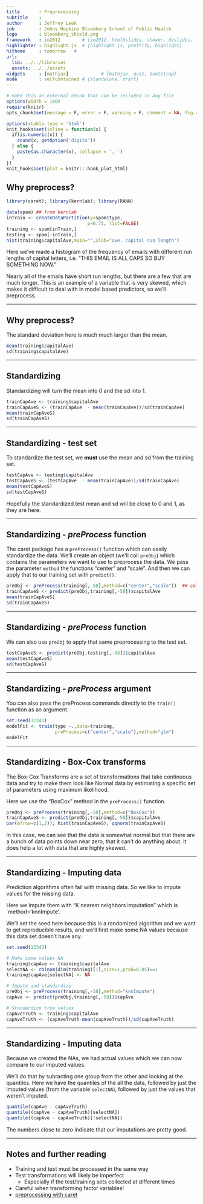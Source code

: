 ```yaml
---
title       : Preprocessing
subtitle    : 
author      : Jeffrey Leek
job         : Johns Hopkins Bloomberg School of Public Health
logo        : bloomberg_shield.png
framework   : io2012        # {io2012, html5slides, shower, dzslides, ...}
highlighter : highlight.js  # {highlight.js, prettify, highlight}
hitheme     : tomorrow   # 
url:
  lib: ../../libraries
  assets: ../../assets
widgets     : [mathjax]            # {mathjax, quiz, bootstrap}
mode        : selfcontained # {standalone, draft}
---
```



```r
# make this an external chunk that can be included in any file
options(width = 100)
require(knitr)
opts_chunk$set(message = F, error = F, warning = F, comment = NA, fig.align = 'center', dpi = 100, tidy = F, cache.path = '.cache/', fig.path = 'fig_014_preprocess/')

options(xtable.type = 'html')
knit_hooks$set(inline = function(x) {
  if(is.numeric(x)) {
    round(x, getOption('digits'))
  } else {
    paste(as.character(x), collapse = ', ')
  }
})
knit_hooks$set(plot = knitr:::hook_plot_html)
```


## Why preprocess?

```r
library(caret); library(kernlab); library(RANN)
```
```r
data(spam) ## from kernlab
inTrain <- createDataPartition(y=spam$type,
                              p=0.75, list=FALSE)
training <- spam[inTrain,]
testing <- spam[-inTrain,]
hist(training$capitalAve,main="",xlab="ave. capital run length")
```
Here we've made a histogram of the frequency of emails with different run lengths of capital letters, i.e. "THIS EMAIL IS ALL CAPS SO BUY SOMETHING NOW." 

Nearly all of the emails have short run lengths, but there are a few that are much longer. This is an example of a variable that is very skewed, which makes it difficult to deal with in model based predictors, so we'll preprocess.

---

## Why preprocess?
The standard deviation here is much much larger than the mean.

```r
mean(training$capitalAve)
sd(training$capitalAve)
```

---

## Standardizing

Standardizing will turn the mean into 0 and the sd into 1.
```r
trainCapAve <- training$capitalAve
trainCapAveS <- (trainCapAve  - mean(trainCapAve))/sd(trainCapAve) 
mean(trainCapAveS)
sd(trainCapAveS)
```

---

## Standardizing - test set
To standardize the test set, we **must** use the mean and sd from the training set.

```r
testCapAve <- testing$capitalAve
testCapAveS <- (testCapAve  - mean(trainCapAve))/sd(trainCapAve) 
mean(testCapAveS)
sd(testCapAveS)
```
Hopefully the standardized test mean and sd will be close to 0 and 1, as they are here.

---

## Standardizing - _preProcess_ function
The caret package has a `preProcess()` function which can easily standardize the data. We'll create an object (we'll call `preObj`) which contains the parameters we want to use to preprocess the data. We pass the parameter `method` the functions "center" and "scale". And then we can apply that to our training set with `predict()`.

```r
preObj <- preProcess(training[,-58],method=c("center","scale"))  ## column 58 is the outcome variable, so we eliminate that one.
trainCapAveS <- predict(preObj,training[,-58])$capitalAve
mean(trainCapAveS)
sd(trainCapAveS)
```

---

## Standardizing - _preProcess_ function
We can also use `preObj` to apply that same preprocessing to the test set.   
```r
testCapAveS <- predict(preObj,testing[,-58])$capitalAve
mean(testCapAveS)
sd(testCapAveS)
```

---

## Standardizing - _preProcess_ argument
You can also pass the preProcess commands directly to the `train()` function as an argument.

```r
set.seed(32343)
modelFit <- train(type ~.,data=training,
                  preProcess=c("center","scale"),method="glm")
modelFit
```


---

## Standardizing - Box-Cox transforms
The Box-Cox Transforms are a set of transformations that take continuous data and try to make them look like Normal data by estimating a specific set of parameters using maximum likelihood.

Here we use the "BoxCox" method in the `preProcess()` function.

```r
preObj <- preProcess(training[,-58],method=c("BoxCox"))
trainCapAveS <- predict(preObj,training[,-58])$capitalAve
par(mfrow=c(1,2)); hist(trainCapAveS); qqnorm(trainCapAveS)
```
In this case, we can see that the data is somewhat normal but that there are a bunch of data points down near zero, that it can't do anything about. It does help a lot with data that are highly skewed.

---

## Standardizing - Imputing data
Prediction algorithms often fail with missing data. So we like to impute values for the missing data.

Here we impute them with "K nearest neighbors imputation" which is `method='knnImpute'.  

We'll set the seed here because this is a randomized algorithm and we want to get reproducible results, and we'll first make some NA values because this data set doesn't have any.

```r
set.seed(13343)

# Make some values NA
training$capAve <- training$capitalAve
selectNA <- rbinom(dim(training)[1],size=1,prob=0.05)==1
training$capAve[selectNA] <- NA

# Impute and standardize
preObj <- preProcess(training[,-58],method="knnImpute")
capAve <- predict(preObj,training[,-58])$capAve

# Standardize true values
capAveTruth <- training$capitalAve
capAveTruth <- (capAveTruth-mean(capAveTruth))/sd(capAveTruth)
```


---

## Standardizing - Imputing data
Because we created the NAs, we had actual values which we can now compare to our imputed values.

We'll do that by subracting one group from the other and looking at the quantiles. Here we have the quantiles of the all the data, followed by just the imputed values (from the variable `selectNA`), followed by just the values that weren't imputed.
```r
quantile(capAve - capAveTruth)
quantile((capAve - capAveTruth)[selectNA])
quantile((capAve - capAveTruth)[!selectNA])
```
The numbers close to zero indicate that our imputations are pretty good.

---

## Notes and further reading

* Training and test must be processed in the same way
* Test transformations will likely be imperfect
  * Especially if the test/training sets collected at different times
* Careful when transforming factor variables!
* [preprocessing with caret](http://caret.r-forge.r-project.org/preprocess.html)